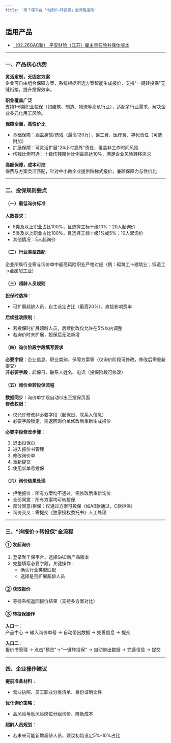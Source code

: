 ```yaml
---
title: '聚千保平台「询报价→转投保」全流程指南'
---
```


## 适用产品
- [（02.26GAC新） 平安财险（江苏）雇主责任险共保体版本](/ProductDocumentation/Products/（02.26GAC新）平安财险（江苏）雇主责任险共保体版本)

---

### 一、产品核心优势  
**灵活定制，无固定方案**​  
企业可自由组合保障方案，系统根据所选方案智能生成报价，支持"一键转投保"无缝衔接，提升投保效率。  

**职业覆盖广泛**​  
支持1-6类职业投保（如建筑、制造、物流等高危行业），适配多行业需求，解决企业多元化用工风险。  

**保障全面，高性价比**​  
- 基础保障：涵盖身故/伤残（最高120万）、误工费、医疗费、猝死责任（可选附加）  
- 扩展保障：可灵活扩展"24小时意外"责任，覆盖非工作时间风险  
- 伤残比例可选：十级伤残赔付比例最高达10%，满足企业风险转移需求  

**高额保障，成本可控**​  
保费与方案灵活匹配，针对中小微企业提供阶梯式报价，兼顾保障力与性价比  

---

### 二、投保规则要点  
#### （一）最低询价标准  
**人数要求**：  
- 5类及以上职业占比100%，且选择工标十级10%：20人起询价  
- 5类及以上职业占比100%，且选择工标十级1%或5%：10人起询价  
- 其他情况：5人起询价  

#### （二）行业类型匹配  
企业所属行业需与询价单中最高风险职业严格对应（例：砌筑工→建筑业；锻造工→金属加工业）  

#### （三）超龄人员规则  
**投保时选择**：  
- 可扩展超龄人员，自主设定占比（最高20%），直接影响费率  

**后续批改限制**：  
- 若投保时扩展超龄人员，后续批改仅允许在5%以内调整  
- 若询价时未扩展，投保后无法新增  

#### （四）询价阶段字段填写要求  
**必要字段**：企业信息、职业类别、保障方案等（仅询价阶段可修改，修改后需重新提交）  
**非必要字段**：起保日、联系人姓名、电话（投保阶段可修改）  

#### （五）询价单转投保流程  
**数据同步**：询价单字段自动带出至投保页面  
**修改权限**：  
- 仅允许修改非必要字段（起保日、联系人信息）  
- 必要字段锁定，需返回询价单修改后重新生成报价  

**必要字段修改步骤**：  
1. 退出投保页  
2. 进入报价书管理  
3. 修改询价单  
4. 重新提交  
5. 使用新单号投保  

#### （六）询价结果处理  
- 拒绝报价：所有方案均不通过，需修改后重新询价  
- 全部同意：所有方案均可转投保  
- 部分同意/拒保：仅通过方案可投保（如AB款通过，C款拒保）  
- 询价交叉：需提交《独家授权委托书》人工处理  

---

### 三、"询报价→转投保"全流程  
#### ① 发起询价  
1. 登录聚千保平台，选择GAC新产品版本  
2. 完整填写必要字段，关键操作：  
   - 确认行业类型匹配  
   - 选择是否扩展超龄人员  

#### ② 获取报价  
- 等待系统返回报价结果（支持多方案对比）  

#### ③ 转投保操作  
**入口一**：  
产品中心 → 输入询价单号 → 自动带出数据 → 完善信息 → 提交  

**入口二**：  
报价书管理 → 点击"预览"→"一键转投保" → 自动带出数据 → 完善信息 → 提交  

---

### 四、企业操作建议  
**提前准备材料**：  
- 营业执照、员工职业分类清单、身份证明文件  

**优化询价策略**：  
- 高风险与低风险岗位分组询价，降低成本  

**超龄人员规划**：  
- 若未来可能新增超龄人员，建议初始设定5%-10%占比  
